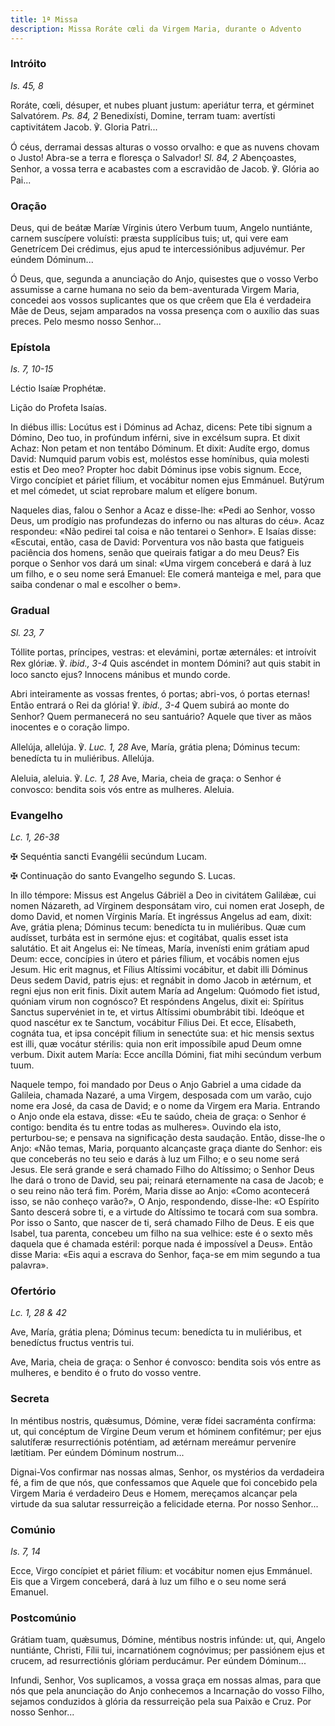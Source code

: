 ```yaml
---
title: 1ª Missa
description: Missa Roráte cœli da Virgem Maria, durante o Advento
---
```


### Intróito

<em>Is. 45, 8</em>

<div class="side-by-side not-content">

Roráte, cœli, désuper, et nubes pluant justum: aperiátur terra, et gérminet
    Salvatórem. <em>Ps. 84, 2</em> Benedixísti, Domine, terram tuam: avertísti
    captivitátem Jacob. ℣. Gloria Patri...

Ó céus, derramai dessas alturas o vosso orvalho: e que as nuvens chovam o
    Justo! Abra-se a terra e floresça o Salvador! <em>Sl. 84, 2</em>
    Abençoastes, Senhor, a vossa terra e acabastes com a escravidão de Jacob. ℣.
    Glória ao Pai...

</div>

### Oração

<div class="side-by-side not-content">

Deus, qui de beátæ Maríæ Vírginis útero Verbum tuum, Angelo nuntiánte,
    carnem suscípere voluísti: præsta supplícibus tuis; ut, qui vere eam
    Genetrícem Dei crédimus, ejus apud te intercessiónibus adjuvémur. Per eúndem
    Dóminum...

Ó Deus, que, segunda a anunciação do Anjo, quisestes que o vosso Verbo
    assumisse a carne humana no seio da bem-aventurada Virgem Maria, concedei
    aos vossos suplicantes que os que crêem que Ela é verdadeira Mãe de Deus,
    sejam amparados na vossa presença com o auxílio das suas preces. Pelo mesmo
    nosso Senhor...

</div>

### Epístola

<em>Is. 7, 10-15</em>

<div class="side-by-side not-content">

Léctio Isaíæ Prophétæ.

Lição do Profeta Isaías.

In diébus illis: Locútus est i Dóminus ad Achaz, dicens: Pete tibi signum a
    Dómino, Deo tuo, in profúndum inférni, sive in excélsum supra. Et dixit
    Achaz: Non petam et non tentábo Dóminum. Et dixit: Audíte ergo, domus David:
    Numquid parum vobis est, moléstos esse homínibus, quia molesti estis et Deo
    meo? Propter hoc dabit Dóminus ipse vobis signum. Ecce, Virgo concípiet et
    páriet fílium, et vocábitur nomen ejus Emmánuel. Butýrum et mel cómedet, ut
    sciat reprobare malum et elígere bonum.

Naqueles dias, falou o Senhor a Acaz e disse-lhe: «Pedi ao Senhor, vosso
    Deus, um prodígio nas profundezas do inferno ou nas alturas do céu». Acaz
    respondeu: «Não pedirei tal coisa e não tentarei o Senhor». E Isaías disse:
    «Escutai, então, casa de David: Porventura vos não basta que fatigueis
    paciência dos homens, senão que queirais fatigar a do meu Deus? Eis porque o
    Senhor vos dará um sinal: «Uma virgem conceberá e dará à luz um filho, e o
    seu nome será Emanuel: Ele comerá manteiga e mel, para que saiba condenar o
    mal e escolher o bem».

</div>

### Gradual

<em>Sl. 23, 7</em>

<div class="side-by-side not-content">

Tóllite portas, príncipes, vestras: et elevámini, portæ æternáles: et
    introívit Rex glóriæ. ℣. <em>ibid., 3-4</em> Quis ascéndet in montem Dómini?
    aut quis stabit in loco sancto ejus? Innocens mánibus et mundo corde.

Abri inteiramente as vossas frentes, ó portas; abri-vos, ó portas eternas!
    Então entrará o Rei da glória! ℣. <em>ibid., 3-4</em> Quem subirá ao monte
    do Senhor? Quem permanecerá no seu santuário? Aquele que tiver as mãos
    inocentes e o coração limpo.

Allelúja, allelúja. ℣. <em>Luc. 1, 28</em> Ave, María, grátia plena; Dóminus
    tecum: benedícta tu in muliéribus. Allelúja.

Aleluia, aleluia. ℣. <em>Lc. 1, 28</em> Ave, Maria, cheia de graça: o Senhor
    é convosco: bendita sois vós entre as mulheres. Aleluia.

</div>

### Evangelho

<em>Lc. 1, 26-38</em>

<div class="side-by-side not-content">

<span class="cross text-red-500">✠</span> Sequéntia sancti Evangélii
    secúndum Lucam.

<span class="cross text-red-500">✠</span> Continuação do santo Evangelho
    segundo S. Lucas.

In illo témpore: Missus est Angelus Gábriël a Deo in civitátem Galilǽæ, cui
    nomen Názareth, ad Vírginem desponsátam viro, cui nomen erat Joseph, de domo
    David, et nomen Vírginis María. Et ingréssus Angelus ad eam, dixit: Ave,
    grátia plena; Dóminus tecum: benedícta tu in muliéribus. Quæ cum audísset,
    turbáta est in sermóne ejus: et cogitábat, qualis esset ista salutátio. Et
    ait Angelus ei: Ne tímeas, María, invenísti enim grátiam apud Deum: ecce,
    concípies in útero et páries fílium, et vocábis nomen ejus Jesum. Hic erit
    magnus, et Fílius Altíssimi vocábitur, et dabit illi Dóminus Deus sedem
    David, patris ejus: et regnábit in domo Jacob in ætérnum, et regni ejus non
    erit finis. Dixit autem María ad Angelum: Quómodo fiet istud, quóniam virum
    non cognósco? Et respóndens Angelus, dixit ei: Spíritus Sanctus supervéniet
    in te, et virtus Altíssimi obumbrábit tibi. Ideóque et quod nascétur ex te
    Sanctum, vocábitur Fílius Dei. Et ecce, Elísabeth, cognáta tua, et ipsa
    concépit fílium in senectúte sua: et hic mensis sextus est illi, quæ vocátur
    stérilis: quia non erit impossíbile apud Deum omne verbum. Dixit autem
    María: Ecce ancílla Dómini, fiat mihi secúndum verbum tuum.

Naquele tempo, foi mandado por Deus o Anjo Gabriel a uma cidade da Galileia,
    chamada Nazaré, a uma Virgem, desposada com um varão, cujo nome era José, da
    casa de David; e o nome da Virgem era Maria. Entrando o Anjo onde ela
    estava, disse: «Eu te saúdo, cheia de graça: o Senhor é contigo: bendita és
    tu entre todas as mulheres». Ouvindo ela isto, perturbou-se; e pensava na
    significação desta saudação. Então, disse-lhe o Anjo: «Não temas, Maria,
    porquanto alcançaste graça diante do Senhor: eis que conceberás no teu seio
    e darás à luz um Filho; e o seu nome será Jesus. Ele será grande e será
    chamado Filho do Altíssimo; o Senhor Deus lhe dará o trono de David, seu
    pai; reinará eternamente na casa de Jacob; e o seu reino não terá fim.
    Porém, Maria disse ao Anjo: «Como acontecerá isso, se não conheço varão?», O
    Anjo, respondendo, disse-lhe: «O Espírito Santo descerá sobre ti, e a
    virtude do Altíssimo te tocará com sua sombra. Por isso o Santo, que nascer
    de ti, será chamado Filho de Deus. E eis que Isabel, tua parenta, concebeu
    um filho na sua velhice: este é o sexto mês daquela que é chamada estéril:
    porque nada é impossível a Deus». Então disse Maria: «Eis aqui a escrava do
    Senhor, faça-se em mim segundo a tua palavra».

</div>

### Ofertório

<em>Lc. 1, 28 & 42</em>

<div class="side-by-side not-content">

Ave, María, grátia plena; Dóminus tecum: benedícta tu in muliéribus, et
    benedíctus fructus ventris tui.

Ave, Maria, cheia de graça: o Senhor é convosco: bendita sois vós entre as
    mulheres, e bendito é o fruto do vosso ventre.

</div>

### Secreta

<div class="side-by-side not-content">

In méntibus nostris, quǽsumus, Dómine, veræ fídei sacraménta confírma: ut,
    qui concéptum de Vírgine Deum verum et hóminem confitémur; per ejus
    salutíferæ resurrectiónis poténtiam, ad ætérnam mereámur perveníre lætítiam.
    Per eúndem Dóminum nostrum...

Dignai-Vos confirmar nas nossas almas, Senhor, os mystérios da verdadeira
    fé, a fim de que nós, que confessamos que Aquele que foi concebido pela
    Virgem Maria é verdadeiro Deus e Homem, mereçamos alcançar pela virtude da
    sua salutar ressurreição a felicidade eterna. Por nosso Senhor...

</div>

### Comúnio

<em>Is. 7, 14</em>

<div class="side-by-side not-content">

Ecce, Virgo concípiet et páriet fílium: et vocábitur nomen ejus Emmánuel.
  Eis que a Virgem conceberá, dará à luz um filho e o seu nome será Emanuel.

</div>

### Postcomúnio

<div class="side-by-side not-content">

Grátiam tuam, quǽsumus, Dómine, méntibus nostris infúnde: ut, qui, Angelo
    nuntiánte, Christi, Fílii tui, incarnatiónem cognóvimus; per passiónem ejus
    et crucem, ad resurrectiónis glóriam perducámur. Per eúndem Dóminum...

Infundi, Senhor, Vos suplicamos, a vossa graça em nossas almas, para que nós
    que pela anunciação do Anjo conhecemos a Incarnação do vosso Filho, sejamos
    conduzidos à glória da ressurreição pela sua Paixão e Cruz. Por nosso
    Senhor...

</div>

